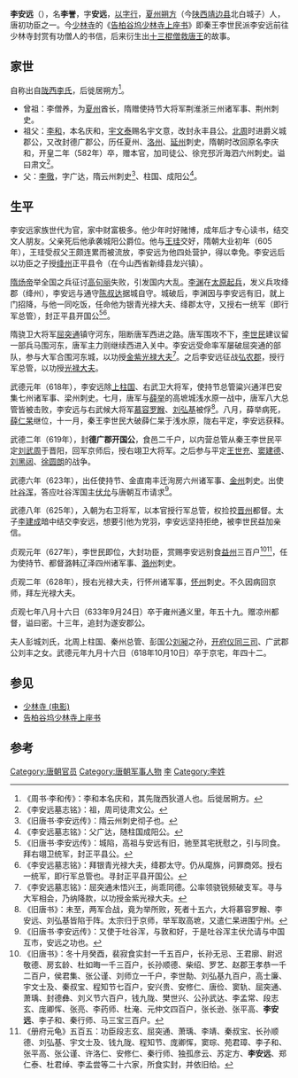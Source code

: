 '''李安远'''（{{bd|575年||633年|9月24日|李}}），名'''李誉'''，字'''安远'''，[[以字行|以字行]]，[[夏州|夏州]][[朔方县_(唐朝)|朔方]]（今[[陕西|陕西]][[靖边县|靖边县]]北白城子）人，唐初功臣之一。今[[少林寺|少林寺]]的《[[告柏谷坞少林寺上座书|告柏谷坞少林寺上座书]]》即秦王李世民派李安远前往少林寺封赏有功僧人的书信，后来衍生出[[十三棍僧救唐王|十三棍僧救唐王]]的故事。

==家世==
自称出自[[陇西李氏|陇西李氏]]，后徙居朔方<ref>《周书·李和传》：李和本名庆和，其先陇西狄道人也。后徙居朔方。</ref>。
*曾祖：李僧养，为[[夏州|夏州]]酋长，隋赠使持节大将军荆淮浙三州诸军事、荆州刺史。
*祖父：[[李和_(北周)|李和]]，本名庆和，[[宇文泰|宇文泰]]赐名宇文意，改封永丰县公。[[北周|北周]]时进爵义城郡公，又改封德广郡公，历任夏州、[[洛州|洛州]]、[[延州|延州]]刺史，隋朝时改回原名李庆和，开皇二年（582年）卒，赠本官，加司徒公、徐兖邳沂海泗六州刺史。谥曰肃文<ref>《李安远墓志铭》：祖，周司徒肃文公。</ref>。
*父：[[李徹|李徹]]，字广达，隋云州刺史<ref>《旧唐书·李安远传》：隋云州刺史彻子也。</ref>、柱国、成阳公<ref>《李安远墓志铭》：父广达，随柱国成阳公。</ref>。

==生平==
李安远家族世代为官，家中财富极多。他少年时好赌博，成年后才专心读书，结交文人朋友。父亲死后他承袭城阳公爵位。他与[[王珪|王珪]]交好，隋朝大业初年（605年），王珪受叔父王颇连累而被流放，李安远为他四处营护，得以幸免。李安远后以功臣之子授[[绛州|绛州]]正平县令（在今山西省新绛县龙兴镇）。

[[隋炀帝|隋炀帝]]举全国之兵征讨[[高句丽|高句丽]]失败，引发国内大乱。[[李渊|李渊]]在[[太原起兵|太原起兵]]，发义兵攻绛郡（绛州），李安远与通守[[陈叔达|陈叔达]]据城自守。城破后，李渊因与李安远有旧，就上门招降，与他一同吃饭，任命他为银青光禄大夫、绛郡太守，又授右一统军（即行军总管），封正平县开国公<ref>《旧唐书·李安远传》：城陷，高祖与安远有旧，驰至其宅抚慰之，引与同食。拜右翊卫统军，封正平县公。</ref><ref>《李安远墓志铭》：拜银青光禄大夫，绛郡太守。仍从麾旆，问罪商郊。授右一统军，即行军总管也。寻封正平县开国公。</ref>。

隋骁卫大将军[[屈突通|屈突通]]镇守河东，阻断唐军西进之路。唐军围攻不下，[[李世民|李世民]]建议留一部兵马围河东，唐军主力则继续西进入关中。李安远受命率军屡破屈突通的部队，参与大军合围河东城，以功授[[金紫光禄大夫|金紫光禄大夫]]<ref>《李安远墓志铭》：屈突通未悟兴王，尚乖同德。公率领骁锐频破支军。寻与大军相会，乃纳降款，以功授金紫光禄大夫。</ref>。之后李安远征战[[弘农郡|弘农郡]]，授行军总管，以功授[[光禄大夫|光禄大夫]]。

武德元年（618年），李安远除[[上柱国|上柱国]]、右武卫大将军，使持节总管粱兴通洋巴安集七州诸军事、梁州刺史。七月，唐军与[[薛举|薛举]]的高墌城浅水原一战中，唐军八大总管皆被击败，李安远与右武候大将军[[慕容罗睺|慕容罗睺]]、[[刘弘基|刘弘基]]被俘<ref>《旧唐书》：未至，两军合战，竟为举所败，死者十五六，大将慕容罗睺、李安远、刘弘基皆陷于阵。太宗归于京师，举军取高墌，又遣仁杲进围宁州。</ref>。八月，薛举病死，[[薛仁杲|薛仁杲]]继位，十一月，秦王李世民大破薛仁杲于浅水原，陇右平定，李安远获释。

武德二年（619年），封'''德广郡开国公'''，食邑二千户，以内营总管从秦王李世民平定[[刘武周|刘武周]]于晋阳，回军京师后，授右翊卫大将军。之后参与平定[[王世充|王世充]]、[[窦建德|窦建德]]、[[刘黑闼|刘黑闼]]、[[徐圆朗|徐圆朗]]的战争。

武德六年（623年），出任使持节、金直南丰迁洵房六州诸军事、[[金州|金州]]刺史。出使[[吐谷浑|吐谷浑]]，答应吐谷浑国主[[伏允|伏允]]与唐朝互市请求<ref>《旧唐书·李安远传》：又使于吐谷浑，与敦和好，于是吐谷浑主伏允请与中国互市，安远之功也。</ref>。

武德八年（625年），入朝为右卫将军，以本官授行军总管，权捡挍[[晋州|晋州]]都督。太子[[李建成|李建成]]暗中结交李安远，想要引他为党羽，李安远坚持拒绝，被李世民益加亲信。

贞观元年（627年），李世民即位，大封功臣，赏赐李安远别食[[益州|益州]]三百户<ref>《旧唐书》：冬十月癸酉，裴寂食实封一千五百户，长孙无忌、王君廓、尉迟敬德、房玄龄、杜如晦一千三百户，长孙顺德、柴绍、罗艺、赵郡王孝恭一千二百户，侯君集、张公谨、刘师立一千户，李世勣、刘弘基九百户，高士廉、宇文士及、秦叔宝、程知节七百户，安兴贵、安修仁、唐俭、窦轨、屈突通、萧瑀、封德彝、刘义节六百户，钱九陇、樊世兴、公孙武达、李孟常、段志玄、庞卿恽、张亮、李药师、杜淹、元仲文四百户，张长逊、张平高、'''李安远'''、李子和、秦行师、马三宝三百户。</ref><ref>《册府元龟》五百五：功臣段志玄、屈突通、萧瑀、李靖、秦叔宝、长孙顺德、刘弘基、宇文士及、钱九陇、程知节、庞卿恽，窦琮、苑君璋、李子和、张平高、张公谨、许洛仁、安修仁、秦行师、独孤彦云、苏定方、'''李安远'''、郑仁泰、杜君绰、李孟尝等二十六家，所食实封，并依旧给。</ref>，任为使持节、都督潞韩辽泽四州诸军事、[[潞州|潞州]]刺史。

贞观二年（628年），授右光禄大夫，行怀州诸军事，[[怀州|怀州]]刺史。不久因病回京师，拜左光禄大夫。

贞观七年八月十六日（633年9月24日）卒于雍州通义里，年五十九。赠凉州都督，谥曰密。十三年，追封为遂安郡公。

夫人彭城刘氏，北周上柱国、秦州总管、彭国公[[刘昶_(北周)|刘昶]]之孙，[[开府仪同三司|开府仪同三司]]、广武郡公刘丰之女。武德元年九月十六日（618年10月10日）卒于京宅，年四十二。

==参见==
* [[少林寺_(电影)|少林寺 (电影)]]
* [[告柏谷坞少林寺上座书|告柏谷坞少林寺上座书]]

==参考==
{{reflist}}

[[Category:唐朝官员|Category:唐朝官员]]
[[Category:唐朝军事人物|Category:唐朝军事人物]]
[[Category:唐朝郡公|李]]
[[Category:李姓|Category:李姓]]